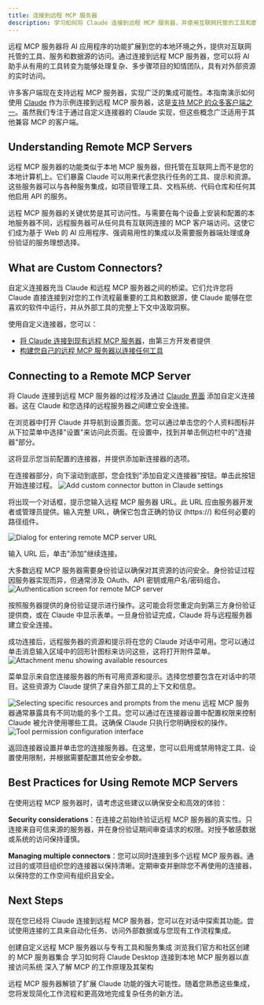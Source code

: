 ```yaml
---
title: 连接到远程 MCP 服务器
description: 学习如何将 Claude 连接到远程 MCP 服务器，并使用互联网托管的工具和数据源扩展其功能
---
```


远程 MCP 服务器将 AI 应用程序的功能扩展到您的本地环境之外，提供对互联网托管的工具、服务和数据源的访问。通过连接到远程 MCP 服务器，您可以将 AI 助手从有用的工具转变为能够处理复杂、多步骤项目的知情团队，具有对外部资源的实时访问。

许多客户端现在支持远程 MCP 服务器，实现广泛的集成可能性。本指南演示如何使用 [Claude](https://claude.ai/) 作为示例连接到远程 MCP 服务器，这是[支持 MCP 的众多客户端之一](/clients)。虽然我们专注于通过自定义连接器的 Claude 实现，但这些概念广泛适用于其他兼容 MCP 的客户端。

## Understanding Remote MCP Servers

远程 MCP 服务器的功能类似于本地 MCP 服务器，但托管在互联网上而不是您的本地计算机上。它们暴露 Claude 可以用来代表您执行任务的工具、提示和资源。这些服务器可以与各种服务集成，如项目管理工具、文档系统、代码仓库和任何其他启用 API 的服务。

远程 MCP 服务器的关键优势是其可访问性。与需要在每个设备上安装和配置的本地服务器不同，远程服务器可从任何具有互联网连接的 MCP 客户端访问。这使它们成为基于 Web 的 AI 应用程序、强调易用性的集成以及需要服务器端处理或身份验证的服务理想选择。

## What are Custom Connectors?

自定义连接器充当 Claude 和远程 MCP 服务器之间的桥梁。它们允许您将 Claude 直接连接到对您的工作流程最重要的工具和数据源，使 Claude 能够在您喜欢的软件中运行，并从外部工具的完整上下文中汲取洞察。

使用自定义连接器，您可以：

- [将 Claude 连接到现有远程 MCP 服务器](https://support.anthropic.com/en/articles/11175166-getting-started-with-custom-connectors-using-remote-mcp)，由第三方开发者提供
- [构建您自己的远程 MCP 服务器以连接任何工具](https://support.anthropic.com/en/articles/11503834-building-custom-connectors-via-remote-mcp-servers)

## Connecting to a Remote MCP Server

将 Claude 连接到远程 MCP 服务器的过程涉及通过 [Claude 界面](https://claude.ai/) 添加自定义连接器。这在 Claude 和您选择的远程服务器之间建立安全连接。

<Steps>
<Step title="Navigate to Connector Settings">
在浏览器中打开 Claude 并导航到设置页面。您可以通过单击您的个人资料图标并从下拉菜单中选择"设置"来访问此页面。在设置中，找到并单击侧边栏中的"连接器"部分。

这将显示您当前配置的连接器，并提供添加新连接器的选项。

</Step>

<Step title="Add a Custom Connector">
在连接器部分，向下滚动到底部，您会找到"添加自定义连接器"按钮。单击此按钮开始连接过程。

<Frame>
  <img
    src="/images/quickstart-remote/1-add-connector.png"
    alt="Add custom connector button in Claude settings"
  />
</Frame>

将出现一个对话框，提示您输入远程 MCP 服务器 URL。此 URL 应由服务器开发者或管理员提供。输入完整 URL，确保它包含正确的协议 (https://) 和任何必要的路径组件。

<Frame>
  <img
    src="/images/quickstart-remote/2-connect.png"
    alt="Dialog for entering remote MCP server URL"
  />
</Frame>

输入 URL 后，单击"添加"继续连接。

</Step>

<Step title="Complete Authentication">
大多数远程 MCP 服务器需要身份验证以确保对其资源的访问安全。身份验证过程因服务器实现而异，但通常涉及 OAuth、API 密钥或用户名/密码组合。

<Frame>
  <img
    src="/images/quickstart-remote/3-auth.png"
    alt="Authentication screen for remote MCP server"
  />
</Frame>

按照服务器提供的身份验证提示进行操作。这可能会将您重定向到第三方身份验证提供商，或在 Claude 中显示表单。一旦身份验证完成，Claude 将与远程服务器建立安全连接。

</Step>

<Step title="Access Resources and Prompts">
成功连接后，远程服务器的资源和提示将在您的 Claude 对话中可用。您可以通过单击消息输入区域中的回形针图标来访问这些，这将打开附件菜单。

<Frame>
  <img
    src="/images/quickstart-remote/4-select-resources-menu.png"
    alt="Attachment menu showing available resources"
  />
</Frame>

菜单显示来自您连接服务器的所有可用资源和提示。选择您想要包含在对话中的项目。这些资源为 Claude 提供了来自外部工具的上下文和信息。

<Frame>
  <img src="/images/quickstart-remote/5-select-prompts-resources.png" alt="Selecting specific resources and prompts from the menu" />
</Frame>
</Step>

<Step title="Configure Tool Permissions">
远程 MCP 服务器通常暴露具有不同功能的多个工具。您可以通过在连接器设置中配置权限来控制 Claude 被允许使用哪些工具。这确保 Claude 只执行您明确授权的操作。

<Frame>
  <img
    src="/images/quickstart-remote/6-configure-tools.png"
    alt="Tool permission configuration interface"
  />
</Frame>

返回连接器设置并单击您的连接服务器。在这里，您可以启用或禁用特定工具、设置使用限制，并根据需要配置其他安全参数。

</Step>
</Steps>

## Best Practices for Using Remote MCP Servers

在使用远程 MCP 服务器时，请考虑这些建议以确保安全和高效的体验：

**Security considerations**：在连接之前始终验证远程 MCP 服务器的真实性。只连接来自可信来源的服务器，并在身份验证期间审查请求的权限。对授予敏感数据或系统的访问保持谨慎。

**Managing multiple connectors**：您可以同时连接到多个远程 MCP 服务器。通过目的或项目组织您的连接器以保持清晰。定期审查并删除您不再使用的连接器，以保持您的工作空间有组织且安全。

## Next Steps

现在您已经将 Claude 连接到远程 MCP 服务器，您可以在对话中探索其功能。尝试使用连接的工具来自动化任务、访问外部数据或与您现有工作流程集成。

<CardGroup cols={2}>
  <Card
    title="Build your own remote server"
    icon="cloud"
    href="https://support.anthropic.com/en/articles/11503834-building-custom-connectors-via-remote-mcp-servers"
  >
    创建自定义远程 MCP 服务器以与专有工具和服务集成
  </Card>
  <Card
    title="Explore available servers"
    icon="grid"
    href="https://github.com/modelcontextprotocol/servers"
  >
    浏览我们官方和社区创建的 MCP 服务器集合
  </Card>
  <Card
    title="Connect local servers"
    icon="computer"
    href="/docs/develop/connect-local-servers"
  >
    学习如何将 Claude Desktop 连接到本地 MCP 服务器以直接访问系统
  </Card>
  <Card
    title="Understand the architecture"
    icon="book"
    href="/docs/learn/architecture"
  >
    深入了解 MCP 的工作原理及其架构
  </Card>
</CardGroup>

远程 MCP 服务器解锁了扩展 Claude 功能的强大可能性。随着您熟悉这些集成，您将发现简化工作流程和更高效地完成复杂任务的新方法。
